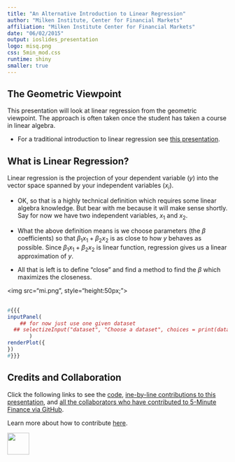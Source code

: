 ```yaml
---
title: "An Alternative Introduction to Linear Regression"
author: "Milken Institute, Center for Financial Markets"
affiliation: "Milken Institute Center for Financial Markets"
date: "06/02/2015"
output: ioslides_presentation
logo: misq.png
css: 5min_mod.css
runtime: shiny
smaller: true
---
```


## The Geometric Viewpoint

This presentation will look at linear regression from the geometric viewpoint.  The approach is often taken once the student has taken a course in linear algebra.  

- For a traditional introduction to linear regression see [this presentation]().  

## What is Linear Regression?

Linear regression is the projection of your dependent variable ($y$) into the vector space spanned by your independent variables ($x_i$).  

- OK, so that is a highly technical definition which requires some linear algebra knowledge.  But bear with me because it will make sense shortly.  Say for now we have two independent variables, $x_1$ and $x_2$.

-  What the above definition means is we choose parameters (the $\beta$ coefficients) so that $\beta_1x_1 + \beta_2x_2$ is as close to how $y$ behaves as possible.  Since $\beta_1x_1 + \beta_2x_2$ is linear function, regression gives us a linear approximation of $y$.

-  All that is left is to define "close" and find a method to find the $\beta$ which maximizes the closeness.  

<div class="MIfooter"><img src="mi.png", style="height:50px;"></div> 



##
```r
#{{{
inputPanel(
    ## for now just use one given dataset
  ## selectizeInput("dataset", "Choose a dataset", choices = print(data()))
	   )
renderPlot({
})
#}}}
```

## Credits and Collaboration

Click the following links to see the [code](https://github.com/FinancialMarkets/5MinuteFinance/blob/master/Econometrics/alternative_regression/alternative_regression.Rmd), [ine-by-line contributions to this presentation](https://github.com/FinancialMarkets/5MinuteFinance/blame/master/Econometrics/alternative_regression/alternative_regression.Rmd), and [all the collaborators who have contributed to 5-Minute Finance via GitHub](https://github.com/FinancialMarkets/5MinuteFinance/graphs/contributors).

Learn more about how to contribute [here](http://www.5minutefinance.org/how-to-contribute).


<div class="MIfooter"><img src="mi.png" style="height:50px;"></div> 

<!---end-->

